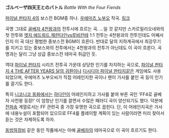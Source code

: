'''ゴルベーザ四天王とのバトル''' ''Battle With the Four Fiends''

[[파이널 판타지 4]]의 보스전 BGM중 하나. [[우에마츠 노부오]] 작곡. [http://www.youtube.com/watch?v=EOPo7_qHoYA 링크]

곡명 그대로 [[골베자 4천왕]]과의 전투시에 흐르는 곡.
...일 것 같지만 스카르밀리오네와의 첫 전투와 [[엣지 에드워드 제란다인]]vs루비칸테 1:1 전투는 4천왕과의 전투인데도 어째서인지 이 곡 대신 평범한 중보스전 BGM이 흐른다.
반대로 달의 지하계곡에서 최강무기를 지키고 있는 중보스와의 전투에서는 4천왕과의 전투가 아닌데도 이 곡이 흐른다. 곡명과는 달리 그냥 상급 중보스전 테마곡 취급인 듯.

역대 [[파이널 판타지]] 시리즈 전투곡 가운데 상당한 인기를 차지하는 곡으로, [[파이널 판타지 4 THE AFTER YEARS 달의 귀환]]이나 [[디시디아 파이널 판타지]]같은 게임에도 사용되었으며, 우에마츠 노부오씨가 직접 어레인지한 곡이나 팬이 가사를 붙인 곡 등이 인기를 끌기도 한다.

특히 [[니코니코 동화]]에서는 [[햐다인]]이 어레인지하고 가사를 붙여 부른 곡인 'FF4로 골베자 사천왕 등장!' 이 엄청난 인기를 끌면서 수많은 패러디 곡이 양산되기도 했다. 덕분에 [[전파송]] 계열로서는 FF 관련곡 중 가장 유명한 곡으로 꼽힌다.
단, 이 어레인지곡은 가사에 내용누설이 포함되어 있으므로 FF4를 플레이할 계획이 있는 사람이라면 미리 찾아서 듣는 것은 자제하도록 하자.

[[동방하장비]] 같은 동인 작품에서는 아예 [[골베자]]의 테마곡으로 이 곡이 흐르기도 한다.
